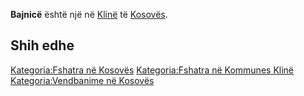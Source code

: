 {{Fshat në 
 | Emri                = Bajnicë
 | EmriAlt                = 
 | NAME_SHORT_FORM=      
 | NAME_GENERIC=      
 | NAME_SORT_NAME_RO=      BAJNICE
 | FULL_NAME_RO = Bajnicë
 | FULL_NAME_ND_RO=Bajnice
 | SORT_NAME_RG=BAJNICE
 | FULL_NAME_RG=Bajnicë
 | FULL_NAME_ND_RG=Bajnice
 | SRP_NAME_SHORT_FORM=      
 | SRP_NAME_GENERIC=      
 | SRP_NAME_SORT_NAME_RO=      
 | SRP_FULL_NAME_RO = 
 | SRP_FULL_NAME_ND_RO=
 | SRP_SORT_NAME_RG=
 | SRP_FULL_NAME_RG=
 | SRP_FULL_NAME_ND_RG=
 | Emri (Rasa dhanore) = 
 | Figura              = 
 | Shteti              = Kosovo
 | Komuna              = Klinë
 | Kodi postar         = 
 | Sipërfaqja          = 

 | Popullsia           = 

 | Regj. i popullsisë  = 
 | Dend. e popullsisë  = 
 | Faqja zyrtare       = 
 <!--- Koordinatat ----> 
 | Gjerësia            = 42.287778
 | Gjatësia            = 21.164444
 | Lartësia            = 
}}
'''Bajnicë''' është një [[]] në [[Klinë]] të [[Kosovës]].

<!-- == Gjeografia == -->
<!-- == Historia == -->
<!-- == Demografia == -->
== Shih edhe ==
{{Komuna Klinë}}
{{Kosovo-Administrata-Cung}}

[[Kategoria:Fshatra në Kosovës]]
[[Kategoria:Fshatra në Kommunes Klinë]]
[[Kategoria:Vendbanime në Kosovës]]